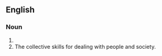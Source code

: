 ==English==

===Noun===
{{head|en|noun form}}

# {{plural of|social grace|lang=en}}
# The collective skills for dealing with people and society.